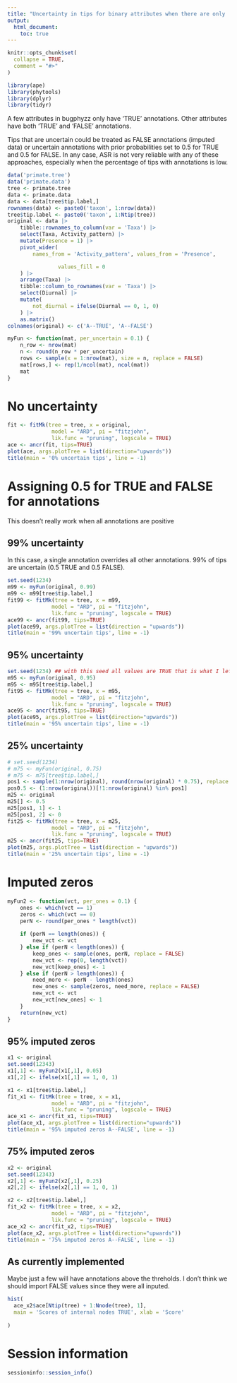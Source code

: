 ```yaml
---
title: "Uncertainty in tips for binary attributes when there are only 'TRUE' annotations"
output:
  html_document:
    toc: true
---
```


```r
knitr::opts_chunk$set(
  collapse = TRUE,
  comment = "#>"
)
```

```r
library(ape)
library(phytools)
library(dplyr)
library(tidyr)
```

A few attributes in bugphyzz only have 'TRUE' annotations.
Other attributes have both 'TRUE' and 'FALSE' annotations.

Tips that are uncertain could be treated as FALSE annotations (imputed data) or 
uncertain annotations with prior probabilities set to 0.5 for TRUE and 0.5 for
FALSE. In any case, ASR is not very reliable with any of these approaches,
especially when the percentage of tips with annotations is low.

```r
data('primate.tree')
data('primate.data')
tree <- primate.tree
data <- primate.data
data <- data[tree$tip.label,]
rownames(data) <- paste0('taxon', 1:nrow(data))
tree$tip.label <- paste0('taxon', 1:Ntip(tree))
original <- data |>
    tibble::rownames_to_column(var = 'Taxa') |>
    select(Taxa, Activity_pattern) |>
    mutate(Presence = 1) |>
    pivot_wider(
        names_from = 'Activity_pattern', values_from = 'Presence',

                values_fill = 0
    ) |>
    arrange(Taxa) |>
    tibble::column_to_rownames(var = 'Taxa') |>
    select(Diurnal) |> 
    mutate(
        not_diurnal = ifelse(Diurnal == 0, 1, 0)
    ) |> 
    as.matrix()
colnames(original) <- c('A--TRUE', 'A--FALSE')

myFun <- function(mat, per_uncertain = 0.1) {
    n_row <- nrow(mat)
    n <- round(n_row * per_uncertain)
    rows <- sample(x = 1:nrow(mat), size = n, replace = FALSE)
    mat[rows,] <- rep(1/ncol(mat), ncol(mat))
    mat
}
```

# No uncertainty
```r
fit <- fitMk(tree = tree, x = original,
              model = "ARD", pi = "fitzjohn",
              lik.func = "pruning", logscale = TRUE)
ace <- ancr(fit, tips=TRUE)
plot(ace, args.plotTree = list(direction="upwards"))
title(main = '0% uncertain tips', line = -1)
```

# Assigning 0.5 for TRUE and FALSE for annotations

This doesn't really work when all annotations are positive

## 99% uncertainty

In this case, a single annotation overrides all other annotations.
99% of tips are uncertain (0.5 TRUE and 0.5 FALSE).

```r
set.seed(1234) 
m99 <- myFun(original, 0.99)
m99 <- m99[tree$tip.label,]
fit99 <- fitMk(tree = tree, x = m99,
              model = "ARD", pi = "fitzjohn",
              lik.func = "pruning", logscale = TRUE)
ace99 <- ancr(fit99, tips=TRUE)
plot(ace99, args.plotTree = list(direction = "upwards"))
title(main = '99% uncertain tips', line = -1)
```

## 95% uncertainty

```r
set.seed(1234) ## with this seed all values are TRUE that is what I left it here
m95 <- myFun(original, 0.95)
m95 <- m95[tree$tip.label,]
fit95 <- fitMk(tree = tree, x = m95,
              model = "ARD", pi = "fitzjohn",
              lik.func = "pruning", logscale = TRUE)
ace95 <- ancr(fit95, tips=TRUE)
plot(ace95, args.plotTree = list(direction="upwards"))
title(main = '95% uncertain tips', line = -1)

```


## 25% uncertainty

```r
# set.seed(1234)
# m75 <- myFun(original, 0.75)
# m75 <- m75[tree$tip.label,]
pos1 <- sample(1:nrow(original), round(nrow(original) * 0.75), replace = FALSE)
pos0.5 <- (1:nrow(original))[!1:nrow(original) %in% pos1]
m25 <- original
m25[] <- 0.5
m25[pos1, 1] <- 1
m25[pos1, 2] <- 0
fit25 <- fitMk(tree = tree, x = m25,
              model = "ARD", pi = "fitzjohn",
              lik.func = "pruning", logscale = TRUE)
m25 <- ancr(fit25, tips=TRUE)
plot(m25, args.plotTree = list(direction = "upwards"))
title(main = '25% uncertain tips', line = -1)
```



# Imputed zeros

```r
myFun2 <- function(vct, per_ones = 0.1) {
    ones <- which(vct == 1)
    zeros <- which(vct == 0)
    perN <- round(per_ones * length(vct))
    
    if (perN == length(ones)) {
        new_vct <- vct
    } else if (perN < length(ones)) {
        keep_ones <- sample(ones, perN, replace = FALSE)
        new_vct <- rep(0, length(vct))
        new_vct[keep_ones] <- 1
    } else if (perN > length(ones)) {
        need_more <- perN - length(ones)
        new_ones <- sample(zeros, need_more, replace = FALSE)
        new_vct <- vct
        new_vct[new_ones] <- 1
    }
    return(new_vct)
}

```

## 95% imputed zeros

```r
x1 <- original
set.seed(12343)
x1[,1] <- myFun2(x1[,1], 0.05)
x1[,2] <- ifelse(x1[,1] == 1, 0, 1)

x1 <- x1[tree$tip.label,]
fit_x1 <- fitMk(tree = tree, x = x1,
              model = "ARD", pi = "fitzjohn",
              lik.func = "pruning", logscale = TRUE)
ace_x1 <- ancr(fit_x1, tips=TRUE)
plot(ace_x1, args.plotTree = list(direction="upwards"))
title(main = '95% imputed zeros A--FALSE', line = -1)
```

## 75% imputed zeros

```r
x2 <- original
set.seed(12343)
x2[,1] <- myFun2(x2[,1], 0.25)
x2[,2] <- ifelse(x2[,1] == 1, 0, 1)

x2 <- x2[tree$tip.label,]
fit_x2 <- fitMk(tree = tree, x = x2,
              model = "ARD", pi = "fitzjohn",
              lik.func = "pruning", logscale = TRUE)
ace_x2 <- ancr(fit_x2, tips=TRUE)
plot(ace_x2, args.plotTree = list(direction="upwards"))
title(main = '75% imputed zeros A--FALSE', line = -1)
```

## As currently implemented

Maybe just a few will have annotations above the threholds.
I don't think we should import FALSE values since they were all inputed.

```r
hist(
  ace_x2$ace[Ntip(tree) + 1:Nnode(tree), 1],
  main = 'Scores of internal nodes TRUE', xlab = 'Score'
  
)
```

# Session information

```r
sessioninfo::session_info()
```





